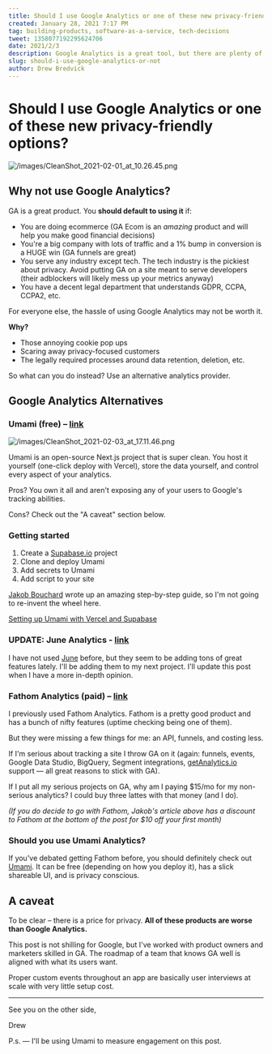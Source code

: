 ```yaml
---
title: Should I use Google Analytics or one of these new privacy-friendly options?
created: January 28, 2021 7:17 PM
tag: building-products, software-as-a-service, tech-decisions
tweet: 1358077192295624706
date: 2021/2/3
description: Google Analytics is a great tool, but there are plenty of new privacy-friendly paid options. Should you use them? Maybe, maybe not.
slug: should-i-use-google-analytics-or-not
author: Drew Bredvick
---
```



<OGImage />

# Should I use Google Analytics or one of these new privacy-friendly options?

![/images/CleanShot_2021-02-01_at_10.26.45.png](/images/CleanShot_2021-02-01_at_10.26.45.png)

## Why not use Google Analytics?

GA is a great product. You **should default to using it** if:

- You are doing ecommerce (GA Ecom is an _amazing_ product and will help you make good financial decisions)
- You're a big company with lots of traffic and a 1% bump in conversion is a HUGE win (GA funnels are great)
- You serve any industry except tech. The tech industry is the pickiest about privacy. Avoid putting GA on a site meant to serve developers (their adblockers will likely mess up your metrics anyway)
- You have a decent legal department that understands GDPR, CCPA, CCPA2, etc.

For everyone else, the hassle of using Google Analytics may not be worth it.

**Why?**

- Those annoying cookie pop ups
- Scaring away privacy-focused customers
- The legally required processes around data retention, deletion, etc.

So what can you do instead? Use an alternative analytics provider.

## Google Analytics Alternatives

### Umami (free) – [link](https://umami.is/)

![/images/CleanShot_2021-02-03_at_17.11.46.png](/images/CleanShot_2021-02-03_at_17.11.46.png)

Umami is an open-source Next.js project that is super clean. You host it yourself (one-click deploy with Vercel), store the data yourself, and control every aspect of your analytics.

Pros? You own it all and aren't exposing any of your users to Google's tracking abilities.

Cons? Check out the "A caveat" section below.

### Getting started

1. Create a [Supabase.io](http://supabase.io) project
2. Clone and deploy Umami
3. Add secrets to Umami
4. Add script to your site

[Jakob Bouchard](https://twitter.com/BouchardJakob/status/1356709313314779136) wrote up an amazing step-by-step guide, so I'm not going to re-invent the wheel here.

[Setting up Umami with Vercel and Supabase](https://dev.to/jakobbouchard/setting-up-umami-with-vercel-and-supabase-3a73)

### UPDATE: June Analytics - [link](https://june.so/)

I have not used [June](https://june.so/) before, but they seem to be adding tons of great features lately. I'll be adding them to my next project. I'll update this post when I have a more in-depth opinion.

### Fathom Analytics (paid) – [link](http://usefathom.com/)

I previously used Fathom Analytics. Fathom is a pretty good product and has a bunch of nifty features (uptime checking being one of them).

But they were missing a few things for me: an API, funnels, and costing less.

If I'm serious about tracking a site I throw GA on it (again: funnels, events, Google Data Studio, BigQuery, Segment integrations, [getAnalytics.io](http://getanalytics.io) support — all great reasons to stick with GA).

If I put all my serious projects on GA, why am I paying $15/mo for my non-serious analytics? I could buy three lattes with that money (and I do).

_(If you do decide to go with Fathom, Jakob's article above has a discount to Fathom at the bottom of the post for $10 off your first month)_

### Should you use Umami Analytics?

If you've debated getting Fathom before, you should definitely check out [Umami](https://umami.is/). It can be free (depending on how you deploy it), has a slick shareable UI, and is privacy conscious.

## A caveat

To be clear – there is a price for privacy. **All of these products are worse than Google Analytics.**

This post is not shilling for Google, but I've worked with product owners and marketers skilled in GA. The roadmap of a team that knows GA well is aligned with what its users want.

Proper custom events throughout an app are basically user interviews at scale with very little setup cost.

---

See you on the other side,

Drew

P.s. — I'll be using Umami to measure engagement on this post.
